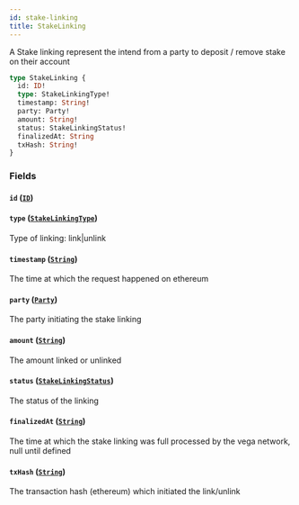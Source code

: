 ```yaml
---
id: stake-linking
title: StakeLinking
---
```



A Stake linking represent the intend from a party to deposit / remove stake on their account

```graphql
type StakeLinking {
  id: ID!
  type: StakeLinkingType!
  timestamp: String!
  party: Party!
  amount: String!
  status: StakeLinkingStatus!
  finalizedAt: String
  txHash: String!
}
```


### Fields

#### `id` ([`ID`](/docs/v0.47/graphql/scalars/id))




#### `type` ([`StakeLinkingType`](/docs/v0.47/graphql/enums/stake-linking-type))

Type of linking: link|unlink


#### `timestamp` ([`String`](/docs/v0.47/graphql/scalars/string))

The time at which the request happened on ethereum


#### `party` ([`Party`](/docs/v0.47/graphql/objects/party))

The party initiating the stake linking


#### `amount` ([`String`](/docs/v0.47/graphql/scalars/string))

The amount linked or unlinked


#### `status` ([`StakeLinkingStatus`](/docs/v0.47/graphql/enums/stake-linking-status))

The status of the linking


#### `finalizedAt` ([`String`](/docs/v0.47/graphql/scalars/string))

The time at which the stake linking was full processed by the vega network, null until defined


#### `txHash` ([`String`](/docs/v0.47/graphql/scalars/string))

The transaction hash (ethereum) which initiated the link/unlink




